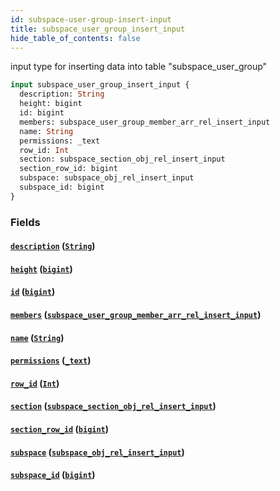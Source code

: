 ```yaml
---
id: subspace-user-group-insert-input
title: subspace_user_group_insert_input
hide_table_of_contents: false
---
```


input type for inserting data into table "subspace_user_group"

```graphql
input subspace_user_group_insert_input {
  description: String
  height: bigint
  id: bigint
  members: subspace_user_group_member_arr_rel_insert_input
  name: String
  permissions: _text
  row_id: Int
  section: subspace_section_obj_rel_insert_input
  section_row_id: bigint
  subspace: subspace_obj_rel_insert_input
  subspace_id: bigint
}
```

### Fields

#### [`description`](#) ([`String`](../scalars/string))

#### [`height`](#) ([`bigint`](../scalars/bigint))

#### [`id`](#) ([`bigint`](../scalars/bigint))

#### [`members`](#) ([`subspace_user_group_member_arr_rel_insert_input`](../inputs/subspace-user-group-member-arr-rel-insert-input))

#### [`name`](#) ([`String`](../scalars/string))

#### [`permissions`](#) ([`_text`](../scalars/text))

#### [`row_id`](#) ([`Int`](../scalars/int))

#### [`section`](#) ([`subspace_section_obj_rel_insert_input`](../inputs/subspace-section-obj-rel-insert-input))

#### [`section_row_id`](#) ([`bigint`](../scalars/bigint))

#### [`subspace`](#) ([`subspace_obj_rel_insert_input`](../inputs/subspace-obj-rel-insert-input))

#### [`subspace_id`](#) ([`bigint`](../scalars/bigint))
